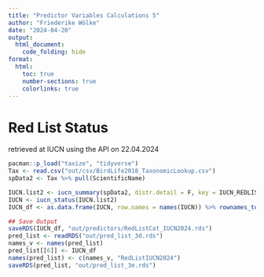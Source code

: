 ```yaml
---
title: "Predictor Variables Calculations 5"
author: "Friederike Wölke"
date: "2024-04-20"
output:
  html_document:
    code_folding: hide
format:
  html:
    toc: true
    number-sections: true
    colorlinks: true
---
```


# Red List Status
retrieved at IUCN using the API on 22.04.2024

```r
pacman::p_load("taxize", "tidyverse")
Tax <- read.csv("out/csv/BirdLife2018_TaxonomicLookup.csv") 
spData2 <- Tax %>% pull(ScientificName)

```


```r

IUCN.list2 <- iucn_summary(spData2, distr.detail = F, key = IUCN_REDLIST_KEY)
IUCN <- iucn_status(IUCN.list2) 
IUCN_df <- as.data.frame(IUCN, row.names = names(IUCN)) %>% rownames_to_column(var = "ScientificName") %>% left_join(Tax) %>% distinct(AtlasSp, IUCN)

```

```r
## Save Output
saveRDS(IUCN_df, "out/predictors/RedListCat_IUCN2024.rds")
pred_list <- readRDS("out/pred_list_3d.rds")
names_v <- names(pred_list)
pred_list[[6]] <- IUCN_df
names(pred_list) <- c(names_v, "RedListIUCN2024")
saveRDS(pred_list, "out/pred_list_3e.rds")
```